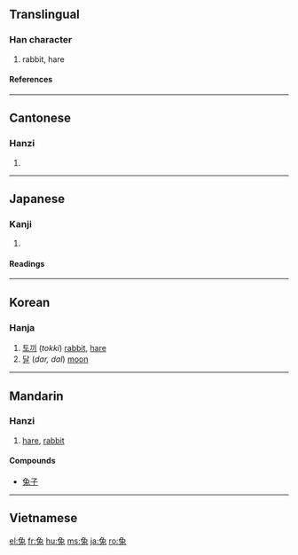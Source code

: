 {{see|兎}} 

==Translingual==
===Han character===
{{Han char|rn=10|rad=儿|as=06|sn=8|four=1741<sub>3</sub>|canj=弓日竹戈 (NAHI)}}
# rabbit, hare
====References====
{{Han ref|kx=0125.060|dkj=01368|dj=0265.090|hdz=10273.040|uh=5154|ud=20820|bh=A8DF|bd=43231}}
----
==Cantonese==
===Hanzi===
{{yue-hanzi|jyut=|y=tou3}}
# {{defn|Cantonese}}
----
==Japanese==
===Kanji===
{{ja-kanji|grade=|rs=儿06}}
# {{defn|Japanese}}
====Readings====
{{ja-readings|on=[[と]] (to)|kun=[[うさぎ]] (usagi)}}
----
==Korean==
===Hanja===
{{ko-hanja|hangeul=토|rv=to|mr=t'o}}

# [[토끼]] (''tokki'') [[rabbit]], [[hare]]
# [[달]] (''dar, dal'') [[moon]]

----

==Mandarin==
===Hanzi===
{{cmn-hanzi|pin=[[tù]] ([[tu4]])|wg=t'u<sup>4</sup>}}
# [[hare]], [[rabbit]]

====Compounds====
* [[兔子]]
----

==Vietnamese==
{{vi-hantu|[[thỏ]]}}

[[el:兔]]
[[fr:兔]]
[[hu:兔]]
[[ms:兔]]
[[ja:兔]]
[[ro:兔]]